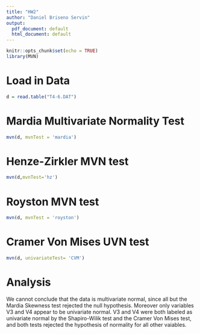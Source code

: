 ```yaml
---
title: "HW2"
author: "Daniel Briseno Servin"
output:
  pdf_document: default
  html_document: default
---
```


```r
knitr::opts_chunk$set(echo = TRUE)
library(MVN)
```

# Load in Data #
```r
d = read.table("T4-6.DAT")
```




# Mardia Multivariate Normality Test #

```r
mvn(d, mvnTest = 'mardia')
```

# Henze-Zirkler MVN test

```r
mvn(d,mvnTest='hz')
```

# Royston MVN test #

```r
mvn(d, mvnTest = 'royston')
```

# Cramer Von Mises UVN test #
```r
mvn(d, univariateTest= 'CVM')
```

# Analysis #

We cannot conclude that the data is multivariate normal, since all but the Mardia Skewness test rejected the null hypothesis. Moreover only variables  V3 and V4 appear to be univariate normal. V3 and V4 were both labeled as univariate normal by the Shapiro-Wilik test and the Cramer Von Mises test, and both tests rejected the hypothesis of normality for all other vaiables.